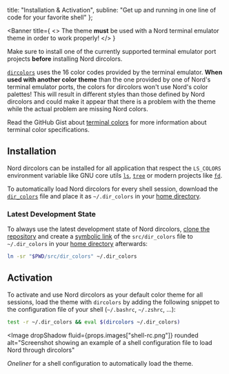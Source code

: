 

  title: "Installation & Activation",
  subline: "Get up and running in one line of code for your favorite shell"
};

<ShrinkedWidth value={25}>

<SpaceBox mTop={4} mBottom={4}>
  <WindowCode />
</SpaceBox>

</ShrinkedWidth>

<ShrinkedWidth value={80}>

<WIPNotice />

<Banner
  title={
    <>
      The theme <strong>must</strong> be used with a <Link to={ROUTE_PORTS}>Nord terminal emulator theme</Link> in order to work properly!
    </>
  }
>
  Make sure to install one of the currently supported <Link to={ROUTE_PORTS}>terminal emulator port projects</Link> <strong>before</strong> installing Nord dircolors.

[`dircolors`][gnu-docs-dircolors] uses the 16 color codes provided by the terminal emulator.
**When used with another color theme** than the one provided by one of Nord's terminal emulator ports, the colors for dircolors won't use <Link to={ROUTE_DOCS_COLOR_AND_PALETTES}>Nord's color palettes</Link>!
This will result in different styles than those defined by Nord dircolors and could make it appear that there is a problem with the theme while the actual problem are missing Nord colors.

Read the GitHub Gist about [terminal colors][gh-gist-terminal-colors] for more information about terminal color specifications.

</Banner>

## Installation

Nord dircolors can be installed for all application that respect the `LS_COLORS` environment variable like GNU core utils [`ls`][wiki-ls], [`tree`][wiki-tree] or modern projects like [`fd`][gh-sharkdp/fd].

To automatically load Nord dircolors for every shell session, download the [`dir_colors`][gh-tree-dir_colors] file and place it as `~/.dir_colors` in your [home directory][wiki-home_dir].

### Latest Development State

To always use the latest development state of Nord dircolors, [clone the repository][repo] and create a [symbolic link][wiki-symlink] of the `src/dir_colors` file to `~/.dir_colors` in your [home directory][wiki-home_dir] afterwards:

```sh
ln -sr "$PWD/src/dir_colors" ~/.dir_colors
```

## Activation

To activate and use Nord dircolors as your default color theme for all sessions, load the theme with `dircolors` by adding the following snippet to the configuration file of your shell (`~/.bashrc`, `~/.zshrc`, …):

```sh
test -r ~/.dir_colors && eval $(dircolors ~/.dir_colors)
```

<Image
  dropShadow
  fluid={props.images["shell-rc.png"]}
  rounded
  alt="Screenshot showing an example of a shell configuration file to load Nord through dircolors"
>
  <span>
    <em>Oneliner</em> for a shell configuration to automatically load the theme.
  </span>
</Image>

</ShrinkedWidth>

[gh-gist-terminal-colors]: https://gist.github.com/XVilka/8346728
[gh-sharkdp/fd]: https://github.com/sharkdp/fd
[gh-tree-dir_colors]: https://github.com/arcticicestudio/nord-dircolors/blob/develop/src/dir_colors
[gnu-docs-dircolors]: https://www.gnu.org/software/coreutils/manual/html_node/dircolors-invocation.html
[repo]: https://github.com/arcticicestudio/nord-dircolors
[wiki-home_dir]: https://en.wikipedia.org/wiki/Home_directory
[wiki-ls]: https://en.wikipedia.org/wiki/Ls
[wiki-symlink]: https://en.wikipedia.org/wiki/Symbolic_link
[wiki-tree]: https://en.wikipedia.org/wiki/Tree_(command)
